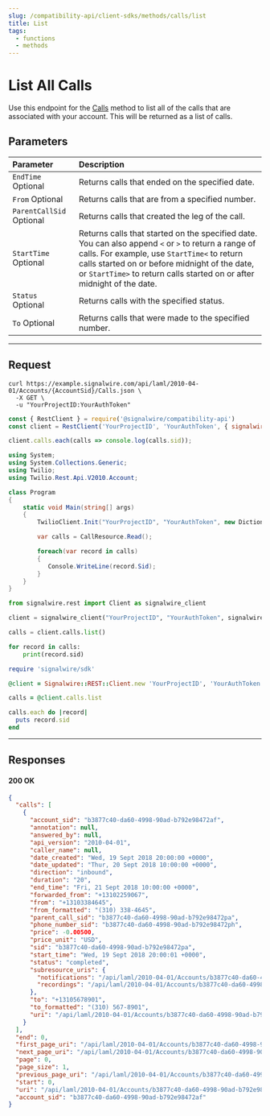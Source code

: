 ```yaml
---
slug: /compatibility-api/client-sdks/methods/calls/list
title: List
tags:
  - functions
  - methods
---
```


# List All Calls

Use this endpoint for the [Calls](./index.mdx) method to list all of the calls that are associated with your account. 
This will be returned as a list of calls.

## Parameters

| Parameter                                                  | Description                                                                                                                                                                                                                                                                     |
| :--------------------------------------------------------- | :------------------------------------------------------------------------------------------------------------------------------------------------------------------------------------------------------------------------------------------------------------------------------ |
| `EndTime` <span className="optional-arg">Optional</span>       | Returns calls that ended on the specified date.                                                                                                                                                                                                                                 |
| `From` <span className="optional-arg">Optional</span>          | Returns calls that are from a specified number.                                                                                                                                                                                                                                 |
| `ParentCallSid` <span className="optional-arg">Optional</span> | Returns calls that created the leg of the call.                                                                                                                                                                                                                                 |
| `StartTime` <span className="optional-arg">Optional</span>     | Returns calls that started on the specified date. You can also append `<` or `>` to return a range of calls. For example, use `StartTime<` to return calls started on or before midnight of the date, or `StartTime>` to return calls started on or after midnight of the date. |
| `Status` <span className="optional-arg">Optional</span>        | Returns calls with the specified status.                                                                                                                                                                                                                                        |
| `To` <span className="optional-arg">Optional</span>            | Returns calls that were made to the specified number.                                                                                                                                                                                                                           |

---

## Request 

<Tabs groupId="compatibility-sdks">

<TabItem value="shell" label="cURL">

```shell
curl https://example.signalwire.com/api/laml/2010-04-01/Accounts/{AccountSid}/Calls.json \
  -X GET \
  -u "YourProjectID:YourAuthToken"
```

</TabItem>

<TabItem value="node" label="Node.js">

```javascript
const { RestClient } = require('@signalwire/compatibility-api')
const client = RestClient('YourProjectID', 'YourAuthToken', { signalwireSpaceUrl: 'example.signalwire.com' })

client.calls.each(calls => console.log(calls.sid));
```

</TabItem>

<TabItem value="csharp" label="C#">

```csharp
using System;
using System.Collections.Generic;
using Twilio;
using Twilio.Rest.Api.V2010.Account;

class Program
{
    static void Main(string[] args)
    {
        TwilioClient.Init("YourProjectID", "YourAuthToken", new Dictionary<string, object> { ["signalwireSpaceUrl"] = "{SPACE}.signalwire.com" });

        var calls = CallResource.Read();

        foreach(var record in calls)
        {
           Console.WriteLine(record.Sid);
        }
    }
}
```

</TabItem>

<TabItem value="python" label="Python">

```python
from signalwire.rest import Client as signalwire_client

client = signalwire_client("YourProjectID", "YourAuthToken", signalwire_space_url = 'example.signalwire.com')

calls = client.calls.list()

for record in calls:
    print(record.sid)
```

</TabItem>

<TabItem value="ruby" label="Ruby">

```ruby
require 'signalwire/sdk'

@client = Signalwire::REST::Client.new 'YourProjectID', 'YourAuthToken', signalwire_space_url: "example.signalwire.com"

calls = @client.calls.list

calls.each do |record|
  puts record.sid
end
```

</TabItem>

</Tabs>

---

## Responses

<h4><span class="badge badge--success">200</span> OK</h4>

```json
{
  "calls": [
    {
      "account_sid": "b3877c40-da60-4998-90ad-b792e98472af",
      "annotation": null,
      "answered_by": null,
      "api_version": "2010-04-01",
      "caller_name": null,
      "date_created": "Wed, 19 Sept 2018 20:00:00 +0000",
      "date_updated": "Thur, 20 Sept 2018 10:00:00 +0000",
      "direction": "inbound",
      "duration": "20",
      "end_time": "Fri, 21 Sept 2018 10:00:00 +0000",
      "forwarded_from": "+13102259067",
      "from": "+13103384645",
      "from_formatted": "(310) 338-4645",
      "parent_call_sid": "b3877c40-da60-4998-90ad-b792e98472pa",
      "phone_number_sid": "b3877c40-da60-4998-90ad-b792e98472ph",
      "price": -0.00500,
      "price_unit": "USD",
      "sid": "b3877c40-da60-4998-90ad-b792e98472pa",
      "start_time": "Wed, 19 Sept 2018 20:00:01 +0000",
      "status": "completed",
      "subresource_uris": {
        "notifications": "/api/laml/2010-04-01/Accounts/b3877c40-da60-4998-90ad-b792e98472af/Calls/b3877c40-da60-4998-90ad-b792e98472pa/Notifications.json",
        "recordings": "/api/laml/2010-04-01/Accounts/b3877c40-da60-4998-90ad-b792e98472af/Calls/b3877c40-da60-4998-90ad-b792e98472pa/Recordings.json"
      },
      "to": "+13105678901",
      "to_formatted": "(310) 567-8901",
      "uri": "/api/laml/2010-04-01/Accounts/b3877c40-da60-4998-90ad-b792e98472af/Calls/b3877c40-da60-4998-90ad-b792e98472pa.json"
    }
  ],
  "end": 0,
  "first_page_uri": "/api/laml/2010-04-01/Accounts/b3877c40-da60-4998-90ad-b792e98472af/Calls.json?PageSize=1&Page=0",
  "next_page_uri": "/api/laml/2010-04-01/Accounts/b3877c40-da60-4998-90ad-b792e98472af/Calls.json?PageSize=1&Page=1",
  "page": 0,
  "page_size": 1,
  "previous_page_uri": "/api/laml/2010-04-01/Accounts/b3877c40-da60-4998-90ad-b792e98472af/Calls.json?PageSize=1&Page=0",
  "start": 0,
  "uri": "/api/laml/2010-04-01/Accounts/b3877c40-da60-4998-90ad-b792e98472af/Calls.json?PageSize=1&Page=0",
  "account_sid": "b3877c40-da60-4998-90ad-b792e98472af"
}
```
